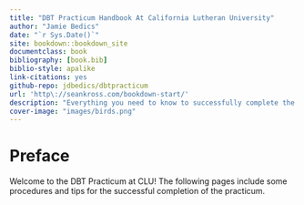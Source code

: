 ```yaml
--- 
title: "DBT Practicum Handbook At California Lutheran University"
author: "Jamie Bedics"
date: "`r Sys.Date()`"
site: bookdown::bookdown_site
documentclass: book
bibliography: [book.bib]
biblio-style: apalike
link-citations: yes
github-repo: jdbedics/dbtpracticum
url: 'http\://seankross.com/bookdown-start/'
description: "Everything you need to know to successfully complete the DBT Practicum at CLU."
cover-image: "images/birds.png"
---
```


# Preface {-}

Welcome to the DBT Practicum at CLU!  The following pages include some procedures and tips for the successful completion of the practicum.